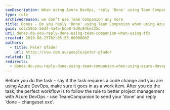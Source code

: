 ```yaml
---
seoDescription: When using Azure DevOps, reply 'Done' using Team Companion after completing a task that requires code changes.
type: rule
archivedreason: we don’t use Team Companion any more
title: Dones - Do you reply 'Done' using Team Companion when using Azure DevOps?
guid: cd3c59b5-56d4-4a4a-bdb8-5d9c84be335c
uri: dones-do-you-reply-done-using-team-companion-when-using-tfs
created: 2010-08-23T02:05:53.0000000Z
authors:
  - title: Peter Gfader
    url: https://ssw.com.au/people/peter-gfader
related: []
redirects:
  - dones-do-you-reply-done-using-team-companion-when-using-azure-devops
---
```


Before you do the task – say if the task requires a code change and you are using Azure DevOps, make sure it goes in as a work item.
After you do the task, the perfect workflow is to follow the rule to better project management with Azure DevOps - use TeamCompanion to send your ‘done’ and reply ‘done – changeset xxx’.